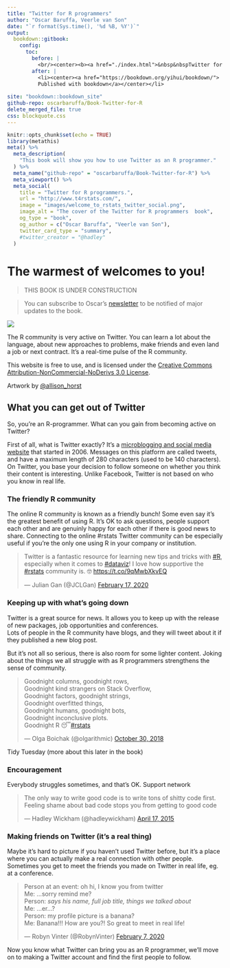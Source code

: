 ```yaml
---
title: "Twitter for R programmers"
author: "Oscar Baruffa, Veerle van Son"
date: "`r format(Sys.time(), '%d %B, %Y')`"
output: 
  bookdown::gitbook:
    config:
      toc:
        before: |  
          <br/><center><b><a href="./index.html">&nbsp&nbspTwitter for R programmers</a></b></center></li>
        after: |
          <li><center><a href="https://bookdown.org/yihui/bookdown/">
          Published with bookdown</a></center></li>
        
site: "bookdown::bookdown_site"
github-repo: oscarbaruffa/Book-Twitter-for-R
delete_merged_file: true
css: blockquote.css
---
```


```r
knitr::opts_chunk$set(echo = TRUE)
library(metathis)
meta() %>%
  meta_description(
    "This book will show you how to use Twitter as an R programmer."
  ) %>% 
  meta_name("github-repo" = "oscarbaruffa/Book-Twitter-for-R") %>% 
  meta_viewport() %>% 
  meta_social(
    title = "Twitter for R programmers.",
    url = "http://www.t4rstats.com/",
    image = "images/welcome_to_rstats_twitter_social.png",
    image_alt = "The cover of the Twitter for R programmers  book",
    og_type = "book",
    og_author = c("Oscar Baruffa", "Veerle van Son"),
    twitter_card_type = "summary",
    #twitter_creator = "@hadley"
  )

```



# The warmest of welcomes to you!

> THIS BOOK IS UNDER CONSTRUCTION

>You can subscribe to Oscar's [newsletter](https://tinyletter.com/OscarBaruffa){target="_blank"} to be notified of major updates to the book. 

![](images/welcome_to_rstats_twitter.png) 

The R community is very active on Twitter. 
You can learn a lot about the language, about new approaches to problems, make friends and even land a job or next contract. 
It's a real-time pulse of the R community. 

This website is free to use, and is licensed under the [Creative Commons Attribution-NonCommercial-NoDerivs 3.0 License](https://creativecommons.org/licenses/by-nc-nd/3.0/us/){target="_blank"}.



Artwork by [\@allison_horst](https://twitter.com/allison_horst){target="_blank"}


## What you can get out of Twitter

So, you're an R-programmer. What can you gain from becoming active on Twitter?

First of all, what is Twitter exactly? It's a [microblogging and social media website](https://en.wikipedia.org/wiki/Twitter) that started in 2006. Messages on this platform are called tweets, and have a maximum length of 280 characters (used to be 140 characters). On Twitter, you base your decision to follow someone on whether you think their content is interesting. Unlike Facebook, Twitter is not based on who you know in real life.

### The friendly R community
The online R community is known as a friendly bunch! Some even say it's the greatest benefit of using R. 
It's OK to ask questions, people support each other and are genuinly happy for each other if there is good news to share. 
Connecting to the online #rstats Twitter community can be especially useful if you're the only one using R in your company or institution. 
<links to some articles would be nice>


<blockquote class="twitter-tweet"><p lang="en" dir="ltr">Twitter is a fantastic resource for learning new tips and tricks with <a href="https://twitter.com/hashtag/R?src=hash&amp;ref_src=twsrc%5Etfw">#R</a>, especially when it comes to <a href="https://twitter.com/hashtag/dataviz?src=hash&amp;ref_src=twsrc%5Etfw">#dataviz</a>! I love how supportive the <a href="https://twitter.com/hashtag/rstats?src=hash&amp;ref_src=twsrc%5Etfw">#rstats</a> community is. 🤓 <a href="https://t.co/9qMwbXkvEQ">https://t.co/9qMwbXkvEQ</a></p>&mdash; Julian Gan (@JCLGan) <a href="https://twitter.com/JCLGan/status/1229486581620367361?ref_src=twsrc%5Etfw">February 17, 2020</a></blockquote> <script async src="https://platform.twitter.com/widgets.js" charset="utf-8"></script>


### Keeping up with what's going down
Twitter is a great source for news. It allows you to keep up with the release of new packages, job opportunities and conferences.  
Lots of people in the R community have blogs, and they will tweet about it if they published a new blog post. 


But it's not all so serious, there is also room for some lighter content. Joking about the things we all struggle with as R programmers strengthens the sense of community. 


<blockquote class="twitter-tweet"><p lang="en" dir="ltr">Goodnight columns, goodnight rows,<br>Goodnight kind strangers on Stack Overflow,<br>Goodnight factors, goodnight strings,<br>Goodnight overfitted things,<br>Goodnight humans, goodnight bots,<br>Goodnight inconclusive plots.<br>Goodnight R 😴<a href="https://twitter.com/hashtag/rstats?src=hash&amp;ref_src=twsrc%5Etfw">#rstats</a></p>&mdash; Olga Boichak (@olgarithmic) <a href="https://twitter.com/olgarithmic/status/1057093358374604800?ref_src=twsrc%5Etfw">October 30, 2018</a></blockquote> <script async src="https://platform.twitter.com/widgets.js" charset="utf-8"></script> 

Tidy Tuesday (more about this later in the book)

### Encouragement
Everybody struggles sometimes, and that's OK. 
Support network

<blockquote class="twitter-tweet"><p lang="en" dir="ltr">The only way to write good code is to write tons of shitty code first. Feeling shame about bad code stops you from getting to good code</p>&mdash; Hadley Wickham (@hadleywickham) <a href="https://twitter.com/hadleywickham/status/589068687669243905?ref_src=twsrc%5Etfw">April 17, 2015</a></blockquote> <script async src="https://platform.twitter.com/widgets.js" charset="utf-8"></script> 


### Making friends on Twitter (it's a real thing)

Maybe it's hard to picture if you haven't used Twitter before, but it's a place where you can actually make a real connection with other people. Sometimes you get to meet the friends you made on Twitter in real life, eg. at a conference. 

<blockquote class="twitter-tweet"><p lang="en" dir="ltr">Person at an event: oh hi, I know you from twitter<br>Me: ...sorry remind me?<br>Person: *says his name, full job title, things we talked about*<br>Me: ...er...?<br>Person: my profile picture is a banana?<br>Me: Banana!!! How are you?! So great to meet in real life!</p>&mdash; Robyn Vinter (@RobynVinter) <a href="https://twitter.com/RobynVinter/status/1225839669201469445?ref_src=twsrc%5Etfw">February 7, 2020</a></blockquote> <script async src="https://platform.twitter.com/widgets.js" charset="utf-8"></script> 


Now you know what Twitter can bring you as an R programmer, we'll move on to making a Twitter account and find the first people to follow.



